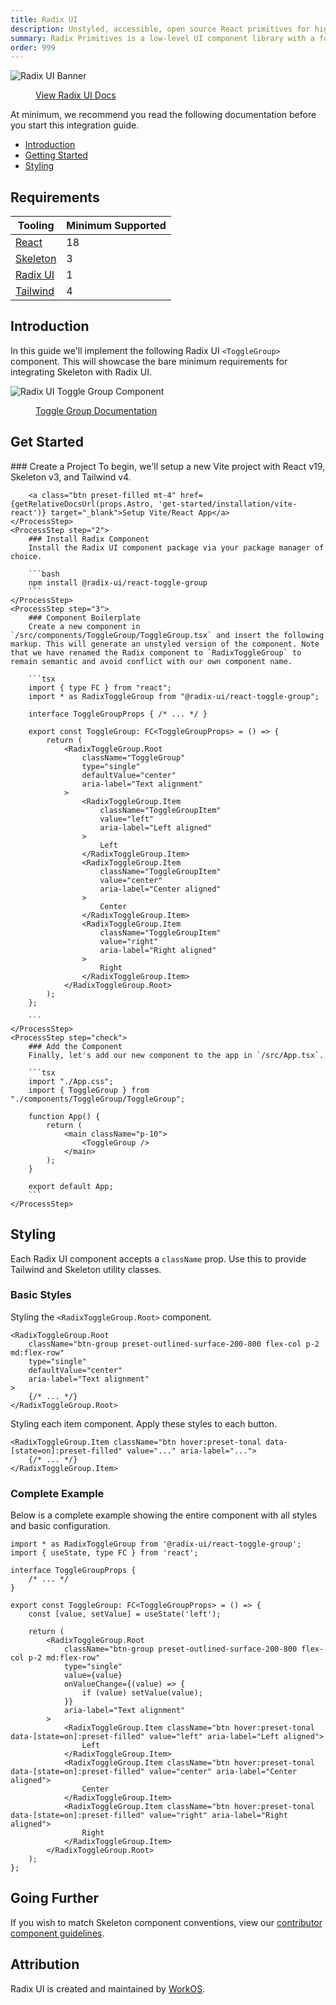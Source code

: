 ```yaml
---
title: Radix UI
description: Unstyled, accessible, open source React primitives for high-quality web apps and design systems.
summary: Radix Primitives is a low-level UI component library with a focus on accessibility, customization and developer experience. You can use these components either as the base layer of your design system, or adopt them incrementally.
order: 999
---
```



<Image src={banner} alt="Radix UI Banner" class="rounded-container shadow-xl" />

<figure class="linker bg-noise !bg-[#3a2036]">
	<a class="btn preset-filled" href="https://www.radix-ui.com/" target="_blank">
		View Radix UI Docs
	</a>
</figure>

At minimum, we recommend you read the following documentation before you start this integration guide.

- [Introduction](https://www.radix-ui.com/primitives/docs/overview/introduction)
- [Getting Started](https://www.radix-ui.com/primitives/docs/overview/getting-started)
- [Styling](https://www.radix-ui.com/primitives/docs/guides/styling)

## Requirements

| Tooling                               | Minimum Supported |
| ------------------------------------- | ----------------- |
| [React](https://react.dev/)           | 18                |
| [Skeleton](https://skeleton.dev)      | 3                 |
| [Radix UI](https://www.radix-ui.com/) | 1                 |
| [Tailwind](https://tailwindcss.com/)  | 4                 |

## Introduction

In this guide we'll implement the following Radix UI `<ToggleGroup>` component. This will showcase the bare minimum requirements for integrating Skeleton with Radix UI.

<Image src={toggleGroup} alt="Radix UI Toggle Group Component" class="rounded-container shadow-xl" />

<figure class="linker bg-noise !bg-[#3a2036]">
	<a class="btn preset-filled" href="https://www.radix-ui.com/primitives/docs/components/toggle-group" target="_blank">
		Toggle Group Documentation
	</a>
</figure>

## Get Started

<Process>
    <ProcessStep step="1">
        ### Create a Project
		To begin, we'll setup a new Vite project with React v19, Skeleton v3, and Tailwind v4.

    	<a class="btn preset-filled mt-4" href={getRelativeDocsUrl(props.Astro, 'get-started/installation/vite-react')} target="_blank">Setup Vite/React App</a>
    </ProcessStep>
    <ProcessStep step="2">
        ### Install Radix Component
    	Install the Radix UI component package via your package manager of choice.

    	```bash
    	npm install @radix-ui/react-toggle-group
    	```
    </ProcessStep>
    <ProcessStep step="3">
        ### Component Boilerplate
    	Create a new component in `/src/components/ToggleGroup/ToggleGroup.tsx` and insert the following markup. This will generate an unstyled version of the component. Note that we have renamed the Radix component to `RadixToggleGroup` to remain semantic and avoid conflict with our own component name.

    	```tsx
    	import { type FC } from "react";
    	import * as RadixToggleGroup from "@radix-ui/react-toggle-group";

    	interface ToggleGroupProps { /* ... */ }

    	export const ToggleGroup: FC<ToggleGroupProps> = () => {
    		return (
    			<RadixToggleGroup.Root
    				className="ToggleGroup"
    				type="single"
    				defaultValue="center"
    				aria-label="Text alignment"
    			>
    				<RadixToggleGroup.Item
    					className="ToggleGroupItem"
    					value="left"
    					aria-label="Left aligned"
    				>
    					Left
    				</RadixToggleGroup.Item>
    				<RadixToggleGroup.Item
    					className="ToggleGroupItem"
    					value="center"
    					aria-label="Center aligned"
    				>
    					Center
    				</RadixToggleGroup.Item>
    				<RadixToggleGroup.Item
    					className="ToggleGroupItem"
    					value="right"
    					aria-label="Right aligned"
    				>
    					Right
    				</RadixToggleGroup.Item>
    			</RadixToggleGroup.Root>
    		);
    	};

        ```
    </ProcessStep>
    <ProcessStep step="check">
        ### Add the Component
    	Finally, let's add our new component to the app in `/src/App.tsx`.

    	```tsx
    	import "./App.css";
    	import { ToggleGroup } from "./components/ToggleGroup/ToggleGroup";

    	function App() {
    		return (
    			<main className="p-10">
    				<ToggleGroup />
    			</main>
    		);
    	}

    	export default App;
    	```
    </ProcessStep>

</Process>

## Styling

Each Radix UI component accepts a `className` prop. Use this to provide Tailwind and Skeleton utility classes.

### Basic Styles

Styling the `<RadixToggleGroup.Root>` component.

```tsx
<RadixToggleGroup.Root
	className="btn-group preset-outlined-surface-200-800 flex-col p-2 md:flex-row"
	type="single"
	defaultValue="center"
	aria-label="Text alignment"
>
	{/* ... */}
</RadixToggleGroup.Root>
```

Styling each item component. Apply these styles to each button.

```tsx
<RadixToggleGroup.Item className="btn hover:preset-tonal data-[state=on]:preset-filled" value="..." aria-label="...">
	{/* ... */}
</RadixToggleGroup.Item>
```

### Complete Example

Below is a complete example showing the entire component with all styles and basic configuration.

```tsx
import * as RadixToggleGroup from '@radix-ui/react-toggle-group';
import { useState, type FC } from 'react';

interface ToggleGroupProps {
	/* ... */
}

export const ToggleGroup: FC<ToggleGroupProps> = () => {
	const [value, setValue] = useState('left');

	return (
		<RadixToggleGroup.Root
			className="btn-group preset-outlined-surface-200-800 flex-col p-2 md:flex-row"
			type="single"
			value={value}
			onValueChange={(value) => {
				if (value) setValue(value);
			}}
			aria-label="Text alignment"
		>
			<RadixToggleGroup.Item className="btn hover:preset-tonal data-[state=on]:preset-filled" value="left" aria-label="Left aligned">
				Left
			</RadixToggleGroup.Item>
			<RadixToggleGroup.Item className="btn hover:preset-tonal data-[state=on]:preset-filled" value="center" aria-label="Center aligned">
				Center
			</RadixToggleGroup.Item>
			<RadixToggleGroup.Item className="btn hover:preset-tonal data-[state=on]:preset-filled" value="right" aria-label="Right aligned">
				Right
			</RadixToggleGroup.Item>
		</RadixToggleGroup.Root>
	);
};
```

## Going Further

If you wish to match Skeleton component conventions, view our [contributor component guidelines](/docs/resources/contribute/components).

## Attribution

Radix UI is created and maintained by [WorkOS](https://workos.com/).
